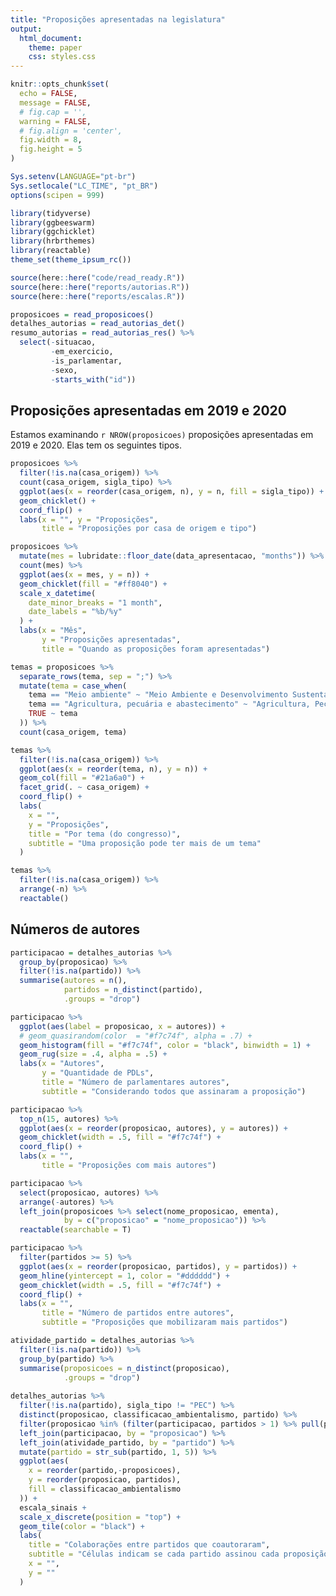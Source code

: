```yaml
---
title: "Proposições apresentadas na legislatura"
output:
  html_document:
    theme: paper
    css: styles.css
---
```


```r
knitr::opts_chunk$set(
  echo = FALSE,
  message = FALSE,
  # fig.cap = '',
  warning = FALSE,
  # fig.align = 'center',
  fig.width = 8,
  fig.height = 5
)

Sys.setenv(LANGUAGE="pt-br")
Sys.setlocale("LC_TIME", "pt_BR")
options(scipen = 999)
```

```r
library(tidyverse)
library(ggbeeswarm)
library(ggchicklet)
library(hrbrthemes)
library(reactable)
theme_set(theme_ipsum_rc())

source(here::here("code/read_ready.R"))
source(here::here("reports/autorias.R"))
source(here::here("reports/escalas.R"))
```

```r
proposicoes = read_proposicoes()
detalhes_autorias = read_autorias_det()
resumo_autorias = read_autorias_res() %>%  
  select(-situacao,
         -em_exercicio,
         -is_parlamentar,
         -sexo,
         -starts_with("id"))
```

## Proposições apresentadas em 2019 e 2020

Estamos examinando `r NROW(proposicoes)` proposições apresentadas em 2019 e 2020. Elas tem os seguintes tipos.

```r
proposicoes %>% 
  filter(!is.na(casa_origem)) %>% 
  count(casa_origem, sigla_tipo) %>% 
  ggplot(aes(x = reorder(casa_origem, n), y = n, fill = sigla_tipo)) + 
  geom_chicklet() + 
  coord_flip() + 
  labs(x = "", y = "Proposições", 
       title = "Proposições por casa de origem e tipo")
```


```r
proposicoes %>%
  mutate(mes = lubridate::floor_date(data_apresentacao, "months")) %>%
  count(mes) %>%
  ggplot(aes(x = mes, y = n)) +
  geom_chicklet(fill = "#ff8040") +
  scale_x_datetime(
    date_minor_breaks = "1 month",
    date_labels = "%b/%y"
  ) +
  labs(x = "Mês",
       y = "Proposições apresentadas",
       title = "Quando as proposições foram apresentadas")
```

```r
temas = proposicoes %>%
  separate_rows(tema, sep = ";") %>%
  mutate(tema = case_when(
    tema == "Meio ambiente" ~ "Meio Ambiente e Desenvolvimento Sustentável", 
    tema == "Agricultura, pecuária e abastecimento" ~ "Agricultura, Pecuária, Pesca e Extrativismo", 
    TRUE ~ tema 
  )) %>% 
  count(casa_origem, tema) 

temas %>%
  filter(!is.na(casa_origem)) %>% 
  ggplot(aes(x = reorder(tema, n), y = n)) +
  geom_col(fill = "#21a6a0") +
  facet_grid(. ~ casa_origem) + 
  coord_flip() +
  labs(
    x = "",
    y = "Proposições",
    title = "Por tema (do congresso)",
    subtitle = "Uma proposição pode ter mais de um tema"
  )
```

```r
temas %>% 
  filter(!is.na(casa_origem)) %>% 
  arrange(-n) %>% 
  reactable()
```

## Números de autores

```r
participacao = detalhes_autorias %>%
  group_by(proposicao) %>% 
  filter(!is.na(partido)) %>% 
  summarise(autores = n(), 
            partidos = n_distinct(partido), 
            .groups = "drop")
```

```r
participacao %>%
  ggplot(aes(label = proposicao, x = autores)) +
  # geom_quasirandom(color  = "#f7c74f", alpha = .7) +
  geom_histogram(fill = "#f7c74f", color = "black", binwidth = 1) +
  geom_rug(size = .4, alpha = .5) + 
  labs(x = "Autores",
       y = "Quantidade de PDLs",
       title = "Número de parlamentares autores",
       subtitle = "Considerando todos que assinaram a proposição")
```

```r
participacao %>% 
  top_n(15, autores) %>% 
  ggplot(aes(x = reorder(proposicao, autores), y = autores)) + 
  geom_chicklet(width = .5, fill = "#f7c74f") +
  coord_flip() + 
  labs(x = "", 
       title = "Proposições com mais autores")
```
```r
participacao %>% 
  select(proposicao, autores) %>% 
  arrange(-autores) %>% 
  left_join(proposicoes %>% select(nome_proposicao, ementa), 
            by = c("proposicao" = "nome_proposicao")) %>% 
  reactable(searchable = T)
```


```r
participacao %>% 
  filter(partidos >= 5) %>% 
  ggplot(aes(x = reorder(proposicao, partidos), y = partidos)) + 
  geom_hline(yintercept = 1, color = "#dddddd") + 
  geom_chicklet(width = .5, fill = "#f7c74f") +
  coord_flip() + 
  labs(x = "", 
       title = "Número de partidos entre autores", 
       subtitle = "Proposições que mobilizaram mais partidos")
```
```r
atividade_partido = detalhes_autorias %>% 
  filter(!is.na(partido)) %>% 
  group_by(partido) %>% 
  summarise(proposicoes = n_distinct(proposicao), 
            .groups = "drop")
  
detalhes_autorias %>%
  filter(!is.na(partido), sigla_tipo != "PEC") %>% 
  distinct(proposicao, classificacao_ambientalismo, partido) %>%
  filter(proposicao %in% (filter(participacao, partidos > 1) %>% pull(proposicao))) %>%
  left_join(participacao, by = "proposicao") %>%
  left_join(atividade_partido, by = "partido") %>%
  mutate(partido = str_sub(partido, 1, 5)) %>% 
  ggplot(aes(
    x = reorder(partido,-proposicoes),
    y = reorder(proposicao, partidos), 
    fill = classificacao_ambientalismo
  )) +
  escala_sinais +
  scale_x_discrete(position = "top") + 
  geom_tile(color = "black") +
  labs(
    title = "Colaborações entre partidos que coautoraram",
    subtitle = "Células indicam se cada partido assinou cada proposição. Ignoramos PECs.",
    x = "",
    y = ""
  )
```
